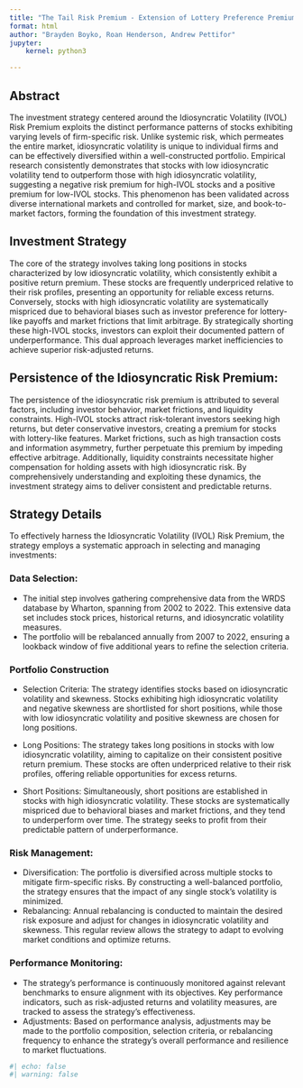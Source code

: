 ```yaml
---
title: "The Tail Risk Premium - Extension of Lottery Preference Premium"
format: html
author: "Brayden Boyko, Roan Henderson, Andrew Pettifor"
jupyter: 
    kernel: python3

---
```

## Abstract
The investment strategy centered around the Idiosyncratic Volatility (IVOL) Risk Premium exploits the distinct performance patterns of stocks exhibiting varying levels of firm-specific risk. Unlike systemic risk, which permeates the entire market, idiosyncratic volatility is unique to individual firms and can be effectively diversified within a well-constructed portfolio. Empirical research consistently demonstrates that stocks with low idiosyncratic volatility tend to outperform those with high idiosyncratic volatility, suggesting a negative risk premium for high-IVOL stocks and a positive premium for low-IVOL stocks. This phenomenon has been validated across diverse international markets and controlled for market, size, and book-to-market factors, forming the foundation of this investment strategy.

## Investment Strategy
The core of the strategy involves taking long positions in stocks characterized by low idiosyncratic volatility, which consistently exhibit a positive return premium. These stocks are frequently underpriced relative to their risk profiles, presenting an opportunity for reliable excess returns. Conversely, stocks with high idiosyncratic volatility are systematically mispriced due to behavioral biases such as investor preference for lottery-like payoffs and market frictions that limit arbitrage. By strategically shorting these high-IVOL stocks, investors can exploit their documented pattern of underperformance. This dual approach leverages market inefficiencies to achieve superior risk-adjusted returns.

## Persistence of the Idiosyncratic Risk Premium:
The persistence of the idiosyncratic risk premium is attributed to several factors, including investor behavior, market frictions, and liquidity constraints. High-IVOL stocks attract risk-tolerant investors seeking high returns, but deter conservative investors, creating a premium for stocks with lottery-like features. Market frictions, such as high transaction costs and information asymmetry, further perpetuate this premium by impeding effective arbitrage. Additionally, liquidity constraints necessitate higher compensation for holding assets with high idiosyncratic risk. By comprehensively understanding and exploiting these dynamics, the investment strategy aims to deliver consistent and predictable returns.

## Strategy Details
To effectively harness the Idiosyncratic Volatility (IVOL) Risk Premium, the strategy employs a systematic approach in selecting and managing investments:

### Data Selection:
+ The initial step involves gathering comprehensive data from the WRDS database by Wharton, spanning from 2002 to 2022. This extensive data set includes stock prices, historical returns, and idiosyncratic volatility measures.
+ The portfolio will be rebalanced annually from 2007 to 2022, ensuring a lookback window of five additional years to refine the selection criteria.

### Portfolio Construction
+ Selection Criteria: The strategy identifies stocks based on idiosyncratic volatility and skewness. Stocks exhibiting high idiosyncratic volatility and negative skewness are shortlisted for short positions, while those with low idiosyncratic volatility and positive skewness are chosen for long positions.

+ Long Positions: The strategy takes long positions in stocks with low idiosyncratic volatility, aiming to capitalize on their consistent positive return premium. These stocks are often underpriced relative to their risk profiles, offering reliable opportunities for excess returns.

+ Short Positions: Simultaneously, short positions are established in stocks with high idiosyncratic volatility. These stocks are systematically mispriced due to behavioral biases and market frictions, and they tend to underperform over time. The strategy seeks to profit from their predictable pattern of underperformance.

### Risk Management:
+ Diversification: The portfolio is diversified across multiple stocks to mitigate firm-specific risks. By constructing a well-balanced portfolio, the strategy ensures that the impact of any single stock's volatility is minimized.
+ Rebalancing: Annual rebalancing is conducted to maintain the desired risk exposure and adjust for changes in idiosyncratic volatility and skewness. This regular review allows the strategy to adapt to evolving market conditions and optimize returns.

### Performance Monitoring:
+ The strategy's performance is continuously monitored against relevant benchmarks to ensure alignment with its objectives. Key performance indicators, such as risk-adjusted returns and volatility measures, are tracked to assess the strategy's effectiveness.
+ Adjustments: Based on performance analysis, adjustments may be made to the portfolio composition, selection criteria, or rebalancing frequency to enhance the strategy's overall performance and resilience to market fluctuations.

```Python
#| echo: false
#| warning: false





```